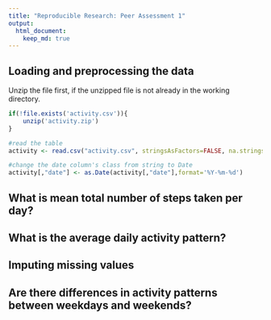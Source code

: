 ```yaml
---
title: "Reproducible Research: Peer Assessment 1"
output: 
  html_document:
    keep_md: true
---
```



## Loading and preprocessing the data

Unzip the file first, if the unzipped file is not already in the working directory.
```r
if(!file.exists('activity.csv')){
    unzip('activity.zip')
}

#read the table
activity <- read.csv("activity.csv", stringsAsFactors=FALSE, na.strings="NA")

#change the date column's class from string to Date
activity[,"date"] <- as.Date(activity[,"date"],format='%Y-%m-%d')
```

## What is mean total number of steps taken per day?



## What is the average daily activity pattern?



## Imputing missing values



## Are there differences in activity patterns between weekdays and weekends?
